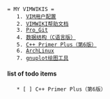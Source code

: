  = MY VIMWIKIS =
	1. [[VIM用户配置]]
	2. [[VIMWIKI帮助文档]]
	3. [[Pro_Git]]
	4. [[数据结构（C语言版）]]
	5. [[C++ Primer Plus（第6版）]]
	6. [[ArchLinux]]
	7. [[gnuplot绘图工具]]



==== list of todo items ====
	* [ ] C++ Primer Plus（第6版）
